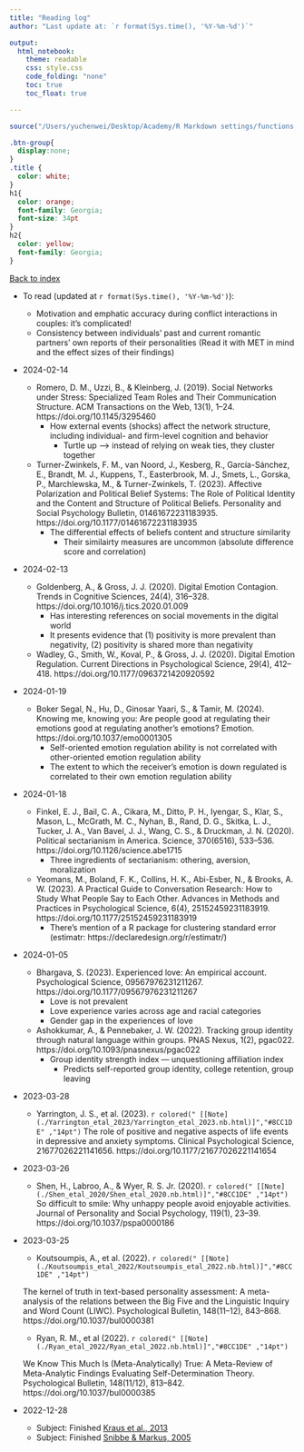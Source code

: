 ```yaml
---
title: "Reading log"
author: "Last update at: `r format(Sys.time(), '%Y-%m-%d')`"

output: 
  html_notebook:
    theme: readable
    css: style.css  
    code_folding: "none"
    toc: true
    toc_float: true

---
```


```r
source("/Users/yuchenwei/Desktop/Academy/R Markdown settings/functions.R")
```

```css
.btn-group{
  display:none;
}
.title {
  color: white;
}
h1{
  color: orange;
  font-family: Georgia;
  font-size: 34pt
}
h2{
  color: yellow;
  font-family: Georgia;
}
```

[Back to index](./index.nb.html)

- To read (updated at `r format(Sys.time(), '%Y-%m-%d')`): 

  - Motivation and emphatic accuracy during conflict interactions in couples: it’s complicated!
  - Consistency between individuals' past and current romantic partners' own reports of their personalities  (Read it with MET in mind and the effect sizes of their findings)

- 2024-02-14 
  - Romero, D. M., Uzzi, B., & Kleinberg, J. (2019). Social Networks under Stress: Specialized Team Roles and Their Communication Structure. ACM Transactions on the Web, 13(1), 1–24. https://doi.org/10.1145/3295460
    - How external events (shocks) affect the network structure, including individual- and firm-level cognition and behavior 
      - Turtle up ---> instead of relying on weak ties, they cluster together 
  - Turner-Zwinkels, F. M., van Noord, J., Kesberg, R., García-Sánchez, E., Brandt, M. J., Kuppens, T., Easterbrook, M. J., Smets, L., Gorska, P., Marchlewska, M., & Turner-Zwinkels, T. (2023). Affective Polarization and Political Belief Systems: The Role of Political Identity and the Content and Structure of Political Beliefs. Personality and Social Psychology Bulletin, 01461672231183935. https://doi.org/10.1177/01461672231183935
    - The differential effects of beliefs content and structure similarity 
      - Their similairty measures are uncommon (absolute difference score and correlation)

- 2024-02-13 
  - Goldenberg, A., & Gross, J. J. (2020). Digital Emotion Contagion. Trends in Cognitive Sciences, 24(4), 316–328. https://doi.org/10.1016/j.tics.2020.01.009
    - Has interesting references on social movements in the digital world 
    - It presents evidence that (1) positivity is more prevalent than negativity, (2) positivity is shared more than negativity 
  - Wadley, G., Smith, W., Koval, P., & Gross, J. J. (2020). Digital Emotion Regulation. Current Directions in Psychological Science, 29(4), 412–418. https://doi.org/10.1177/0963721420920592


- 2024-01-19
  - Boker Segal, N., Hu, D., Ginosar Yaari, S., & Tamir, M. (2024). Knowing me, knowing you: Are people good at regulating their emotions good at regulating another’s emotions? Emotion. https://doi.org/10.1037/emo0001305
    - Self-oriented emotion regulation ability is not correlated with other-oriented emotion regulation ability 
    - The extent to which the receiver's emotion is down regulated is correlated to their own emotion regulation ability 
 

- 2024-01-18 
  - Finkel, E. J., Bail, C. A., Cikara, M., Ditto, P. H., Iyengar, S., Klar, S., Mason, L., McGrath, M. C., Nyhan, B., Rand, D. G., Skitka, L. J., Tucker, J. A., Van Bavel, J. J., Wang, C. S., & Druckman, J. N. (2020). Political sectarianism in America. Science, 370(6516), 533–536. https://doi.org/10.1126/science.abe1715
    - Three ingredients of sectarianism: othering, aversion, moralization 
  - Yeomans, M., Boland, F. K., Collins, H. K., Abi-Esber, N., & Brooks, A. W. (2023). A Practical Guide to Conversation Research: How to Study What People Say to Each Other. Advances in Methods and Practices in Psychological Science, 6(4), 25152459231183919. https://doi.org/10.1177/25152459231183919
    - There's mention of a R package for clustering standard error (estimatr: https://declaredesign.org/r/estimatr/)

- 2024-01-05 
  - Bhargava, S. (2023). Experienced love: An empirical account. Psychological Science, 09567976231211267. https://doi.org/10.1177/09567976231211267
    - Love is not prevalent  
    - Love experience varies across age and racial categories 
    - Gender gap in the experiences of love 
  - Ashokkumar, A., & Pennebaker, J. W. (2022). Tracking group identity through natural language within groups. PNAS Nexus, 1(2), pgac022. https://doi.org/10.1093/pnasnexus/pgac022
    - Group identity strength index --- unquestioning affiliation index
      - Predicts self-reported group identity, college retention, group leaving 


- 2023-03-28
  - Yarrington, J. S., et al. (2023). `r colored(" [[Note](./Yarrington_etal_2023/Yarrington_etal_2023.nb.html)]","#8CC1DE" ,"14pt")`
The role of positive and negative aspects of life events in depressive and anxiety symptoms. Clinical Psychological Science, 21677026221141656. https://doi.org/10.1177/21677026221141654


- 2023-03-26
  - Shen, H., Labroo, A., & Wyer, R. S. Jr. (2020). `r colored(" [[Note](./Shen_etal_2020/Shen_etal_2020.nb.html)]","#8CC1DE" ,"14pt")`
So difficult to smile: Why unhappy people avoid enjoyable activities. Journal of Personality and Social Psychology, 119(1), 23–39. https://doi.org/10.1037/pspa0000186

- 2023-03-25 
  - Koutsoumpis, A., et al. (2022). `r colored(" [[Note](./Koutsoumpis_etal_2022/Koutsoumpis_etal_2022.nb.html)]","#8CC1DE" ,"14pt")` 

  The kernel of truth in text-based personality assessment: A meta-analysis of the relations between the Big Five and the Linguistic Inquiry and Word Count (LIWC). Psychological Bulletin, 148(11–12), 843–868. https://doi.org/10.1037/bul0000381
  
  - Ryan, R. M., et al (2022). `r colored(" [[Note](./Ryan_etal_2022/Ryan_etal_2022.nb.html)]","#8CC1DE" ,"14pt")`

  We Know This Much Is (Meta-Analytically) True: A Meta-Review of Meta-Analytic Findings Evaluating Self-Determination Theory. Psychological Bulletin, 148(11/12), 813–842. https://doi.org/10.1037/bul0000385

- 2022-12-28 
  - Subject: Finished [Kraus et al., 2013](/Users/yuchenwei/Desktop/Academy/Readings/Kraus_2013/Kraus_2013.nb.html)
  - Subject: Finished [Snibbe & Markus, 2005](/Users/yuchenwei/Desktop/Academy/Readings/Snibbe_2005/Snibbe_2005.nb.html) 
